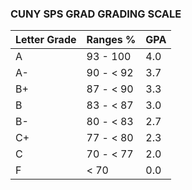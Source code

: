 ### CUNY SPS GRAD GRADING SCALE

| Letter Grade | Ranges %     | GPA     |
|--------------|--------------|---------|
|  A           | 93 - 100     |  4.0    |
|  A-          | 90 - < 92    |  3.7    |
|  B+          | 87 - < 90    |  3.3    |
|  B           | 83 - < 87    |  3.0    |
|  B-          | 80 - < 83    |  2.7    |
|  C+          | 77 - < 80    |  2.3    |
|  C           | 70 - < 77    |  2.0    |
|  F           | < 70         |  0.0    |
